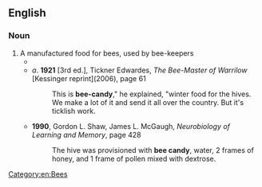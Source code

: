==English==

===Noun===
{{en-noun|-}}

# A manufactured food for bees, used by bee-keepers
#* {{quote-text|en|year=1909|author=Ralph Benton|title=A Comprehensive System for the Queen Breeder|page=126|passage=Connected with one corner of the cage is a small tube several inches in length which in caging a queen for introduction, is filled with '''bee candy'''.}}
#* ''a''. '''1921''' [3rd ed.], Tickner Edwardes, ''The Bee-Master of Warrilow'' [Kessinger reprint](2006), page 61
#*: This is '''bee-candy'''," he explained, "winter food for the hives. We make a lot of it and send it all over the country. But it's ticklish work.
#* '''1990''', Gordon L. Shaw, James L. McGaugh, ''Neurobiology of Learning and Memory'', page 428
#*: The hive was provisioned with '''bee candy''', water, 2 frames of honey, and 1 frame of pollen mixed with dextrose.

[[Category:en:Bees]]